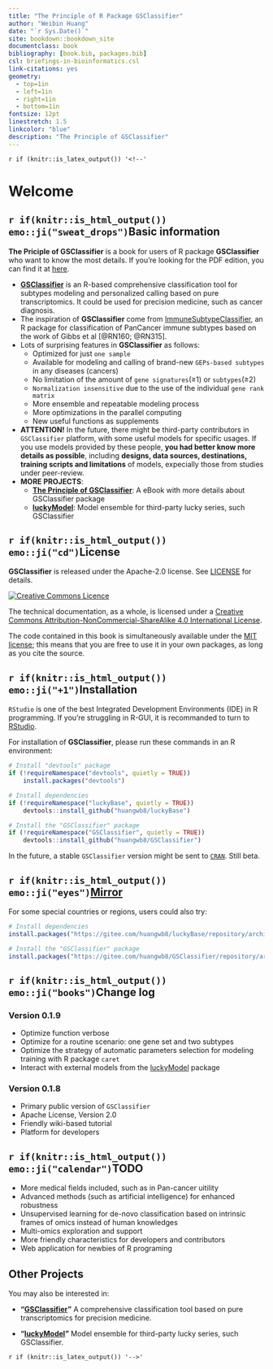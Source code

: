```yaml
--- 
title: "The Principle of R Package GSClassifier"
author: "Weibin Huang"
date: "`r Sys.Date()`"
site: bookdown::bookdown_site
documentclass: book
bibliography: [book.bib, packages.bib]
csl: briefings-in-bioinformatics.csl
link-citations: yes
geometry:
  - top=1in
  - left=1in
  - right=1in
  - bottom=1in
fontsize: 12pt
linestretch: 1.5
linkcolor: "blue"
description: "The Principle of GSClassifier"
---
```



`r if (knitr::is_latex_output()) '<!--'` 

# Welcome {-}

<!--

[GSClassifier](https://github.com/huangwb8/GSClassifier) is an R package for modeling and identification of Gene Expression Profiles (GEPs) subtypes. The detail of **GSClassifier** package usage had been demonstrated in [Github WiKi](https://github.com/huangwb8/GSClassifier/wiki). Here, we propose to introduce the principle of GSClassifier, including flowchart, **top scoring pairs (TSP)** algorithm, and batch effect control. 

emoji: https://github.com/rstudio/blogdown/issues/171

-->


## `r if(knitr::is_html_output()) emo::ji("sweat_drops")`Basic information {-}

**The Priciple of GSClassifier** is a book for users of R package **GSClassifier** who want to know the most details. If you're looking for the PDF edition, you can find it at <a rel="pdf" href="https://github.com/huangwb8/GSClassifier.principle/blob/master/docs/GSClassifier.principle.pdf">here</a>.

+ [**GSClassifier**](https://github.com/huangwb8/GSClassifier) is an R-based comprehensive classification tool for subtypes modeling and personalized calling based on pure transcriptomics. It could be used for precision medicine, such as cancer diagnosis.
+ The inspiration of **GSClassifier** come from [ImmuneSubtypeClassifier](https://github.com/CRI-iAtlas/ImmuneSubtypeClassifier), an R package for classification of PanCancer immune subtypes based on the work of Gibbs et al [@RN160; @RN315].
+ Lots of surprising features in **GSClassifier** as follows: 
  + Optimized for just `one sample`
  + Available for modeling and calling of brand-new `GEPs-based subtypes` in any diseases (cancers)
  + No limitation of the amount of `gene signatures`(≥1) or `subtypes`(≥2)
  + `Normalization insensitive` due to the use of  the individual `gene rank matrix`
  + More ensemble and repeatable modeling process
  + More optimizations in the parallel computing
  + New useful functions as supplements
+ **ATTENTION!** In the future, there might be third-party contributors in `GSClassifier` platform, with some useful models for specific usages. If you use models provided by these people, **you had better know more details as possible**, including **designs, data sources, destinations, training scripts and limitations** of models, expecially those from studies under peer-review.
+ **MORE PROJECTS**:
  + [**The Principle of GSClassifier**](https://huangwb8.github.io/GSClassifier.principle/): A eBook with more details about GSClassifier package
  + [**luckyModel**](https://github.com/huangwb8/luckyModel): Model ensemble for third-party lucky series, such GSClassifier
  

## `r if(knitr::is_html_output()) emo::ji("cd")`License {-}

**GSClassifier** is released under the Apache-2.0 license. See [LICENSE](https://github.com/huangwb8/GSClassifier/blob/master/license.txt) for details.

<a rel="license" href="http://creativecommons.org/licenses/by-nc-sa/4.0/"><img alt="Creative Commons Licence" style="border-width:0" src="https://i.creativecommons.org/l/by-nc-sa/4.0/88x31.png" /></a>

The technical documentation, as a whole, is licensed under a <a rel="license" href="http://creativecommons.org/licenses/by-nc-sa/4.0/">Creative Commons Attribution-NonCommercial-ShareAlike 4.0 International License</a>.

The code contained in this book is simultaneously available under the [MIT license](https://opensource.org/licenses/MIT); this means that you are free to use it in your own packages, as long as you cite the source.

## `r if(knitr::is_html_output()) emo::ji("+1")`Installation {-}

`RStudio` is one of the best Integrated Development Environments (IDE) in R programming. If you're struggling in R-GUI, it is recommanded to turn to [RStudio](https://www.rstudio.com/).

For installation of **GSClassifier**, please run these commands in an R environment: 

```R
# Install "devtools" package
if (!requireNamespace("devtools", quietly = TRUE))
    install.packages("devtools")

# Install dependencies
if (!requireNamespace("luckyBase", quietly = TRUE))
    devtools::install_github("huangwb8/luckyBase")

# Install the "GSClassifier" package
if (!requireNamespace("GSClassifier", quietly = TRUE))
    devtools::install_github("huangwb8/GSClassifier")
```

In the future, a stable `GSClassifier` version might be sent to [`CRAN`](https://cran.r-project.org/). Still beta.


## `r if(knitr::is_html_output()) emo::ji("eyes")`[Mirror](https://gitee.com/huangwb8/GSClassifier) {-}

For some special countries or regions, users could also try:

```R
# Install dependencies
install.packages("https://gitee.com/huangwb8/luckyBase/repository/archive/Primary?format=tar.gz", repos=NULL, method="libcurl")

# Install the "GSClassifier" package
install.packages("https://gitee.com/huangwb8/GSClassifier/repository/archive/Primary?format=tar.gz", repos=NULL, method="libcurl")
```

## `r if(knitr::is_html_output()) emo::ji("books")`Change log {-}

### Version 0.1.9 {-}

+ Optimize function verbose
+ Optimize for a routine scenario: one gene set and two subtypes
+ Optimize the strategy of automatic parameters selection for modeling training with R package `caret`
+ Interact with external models from the [luckyModel](https://github.com/huangwb8/luckyModel) package

### Version 0.1.8 {-}

+ Primary public version of `GSClassifier`
+ Apache License, Version 2.0
+ Friendly wiki-based tutorial
+ Platform for developers

## `r if(knitr::is_html_output()) emo::ji("calendar")`TODO {-}

+ More medical fields included, such as in Pan-cancer uitility
+ Advanced methods (such as artificial intelligence) for enhanced robustness
+ Unsupervised learning for de-novo classification based on intrinsic frames of omics instead of human knowledges
+ Multi-omics exploration and support
+ More friendly characteristics for developers and contributors
+ Web application for newbies of R programing

## Other Projects {-}

You may also be interested in:

* __"[GSClassifier](https://github.com/huangwb8/GSClassifier)"__ A comprehensive classification tool based on pure transcriptomics for precision medicine.

* __"[luckyModel](https://github.com/huangwb8/luckyModel)"__ Model ensemble for third-party lucky series, such GSClassifier.

`r if (knitr::is_latex_output()) '-->'`
